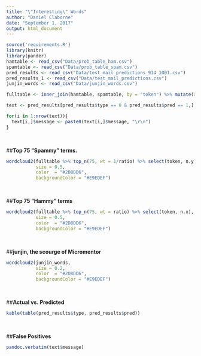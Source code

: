 ```yaml
---
title: "\"Interesting\" Words"
author: "Daniel Claborne"
date: "September 1, 2017"
output: html_document
---
```


```r
source('requirements.R')
library(knitr)
library(pander)
hamtable <- read_csv("Data/prob_table_ham.csv")
spamtable <- read_csv("Data/prob_table_spam.csv")
pred_results <- read_csv("Data/test_mail_predictions_914_1001.csv")
pred_results_1 <- read_csv("Data/test_mail_predictions.csv")
junjin_words <- read_csv("Data/junjin_words.csv")

fulltable <- inner_join(hamtable, spamtable, by = "token") %>% mutate(ratio = logprob.y/logprob.x)

text <- pred_results[pred_results$type == 0 & pred_results$pred == 1,]

for(i in 1:nrow(text)){
  text[i,]$message <- paste0(text[i,]$message, "\r\n")
}
```

<br>

##**Top 75 "Spammy" terms.**

```r
wordcloud2(fulltable %>% top_n(75, wt = 1/ratio) %>% select(token, n.y),
           size = 0.5,
           color  = "#2D8DD6",
           backgroundColor = "#E9EDEF")
```

<br>

##**Top 75 "Hammy" terms**


```r
wordcloud2(fulltable %>% top_n(75, wt = ratio) %>% select(token, n.x),
           size = 0.5,
           color  = "#2D8DD6",
           backgroundColor = "#E9EDEF")
```

<br>

##**junjin, the scourge of Micromentor**

```r
wordcloud2(junjin_words,
           size = 0.2,
           color  = "#2D8DD6",
           backgroundColor = "#E9EDEF")
```

<br>

##**Actual vs. Predicted**

```r
kable(table(pred_results$type, pred_results$pred))
```

<br>

##**False Positives**

```r

pandoc.verbatim(text$message)

```

